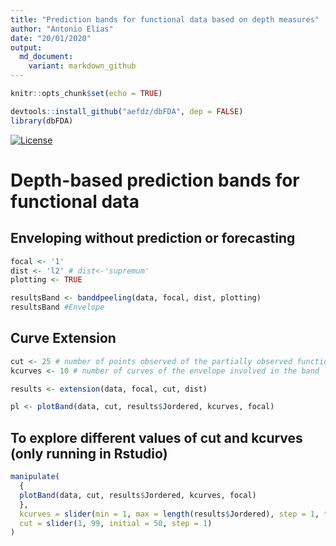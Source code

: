 ```yaml
---
title: "Prediction bands for functional data based on depth measures"
author: "Antonio Elías"
date: "20/01/2020"
output:
  md_document:
    variant: markdown_github
---
```


```r
knitr::opts_chunk$set(echo = TRUE)

devtools::install_github("aefdz/dbFDA", dep = FALSE)
library(dbFDA)
```

[![License](https://img.shields.io/badge/license-GPL%20v3-blue.svg)](https://www.gnu.org/licenses/gpl-3.0)

Depth-based prediction bands for functional data
===========

## Enveloping without prediction or forecasting
```r
focal <- '1'
dist <- 'l2' # dist<-'supremum'
plotting <- TRUE 

resultsBand <- banddpeeling(data, focal, dist, plotting)
resultsBand #Envelope 
```

## Curve Extension
```r
cut <- 25 # number of points observed of the partially observed function
kcurves <- 10 # number of curves of the envelope involved in the band

results <- extension(data, focal, cut, dist)

pl <- plotBand(data, cut, results$Jordered, kcurves, focal)
```

## To explore different values of cut and kcurves (only running in Rstudio)

```r
manipulate(
  {
  plotBand(data, cut, results$Jordered, kcurves, focal)
  },
  kcurves = slider(min = 1, max = length(results$Jordered), step = 1, ticks = TRUE),
  cut = slider(1, 99, initial = 50, step = 1)
)
```



